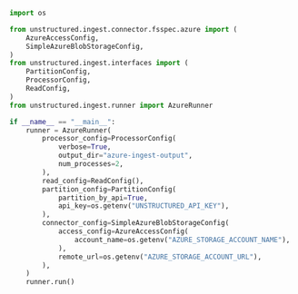 ```python Python Ingest v1
import os

from unstructured.ingest.connector.fsspec.azure import (
    AzureAccessConfig,
    SimpleAzureBlobStorageConfig,
)
from unstructured.ingest.interfaces import (
    PartitionConfig,
    ProcessorConfig,
    ReadConfig,
)
from unstructured.ingest.runner import AzureRunner

if __name__ == "__main__":
    runner = AzureRunner(
        processor_config=ProcessorConfig(
            verbose=True,
            output_dir="azure-ingest-output",
            num_processes=2,
        ),
        read_config=ReadConfig(),
        partition_config=PartitionConfig(
            partition_by_api=True,
            api_key=os.getenv("UNSTRUCTURED_API_KEY"),
        ),
        connector_config=SimpleAzureBlobStorageConfig(
            access_config=AzureAccessConfig(
                account_name=os.getenv("AZURE_STORAGE_ACCOUNT_NAME"),
            ),
            remote_url=os.getenv("AZURE_STORAGE_ACCOUNT_URL"),
        ),
    )
    runner.run()
```
